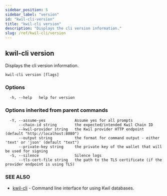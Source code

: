 ```yaml
---
sidebar_position: 5
sidebar_label: "version"
id: "kwil-cli-version"
title: "kwil-cli version"
description: "Displays the cli version information."
slug: /ref/kwil-cli/version
---
```


## kwil-cli version

Displays the cli version information.

```
kwil-cli version [flags]
```

### Options

```
  -h, --help   help for version
```

### Options inherited from parent commands

```
  -Y, --assume-yes             Assume yes for all prompts
      --chain-id string        the expected/intended Kwil Chain ID
      --kwil-provider string   the Kwil provider HTTP endpoint (default "http://localhost:8080")
      --output string          the format for command output - either 'text' or 'json' (default "text")
      --private-key string     the private key of the wallet that will be used for signing
  -S, --silence                Silence logs
      --tls-cert-file string   the path to the TLS certificate (if the provider endpoint is using TLS)
```

### SEE ALSO

* [kwil-cli](/docs/ref/kwil-cli)	 - Command line interface for using Kwil databases.

